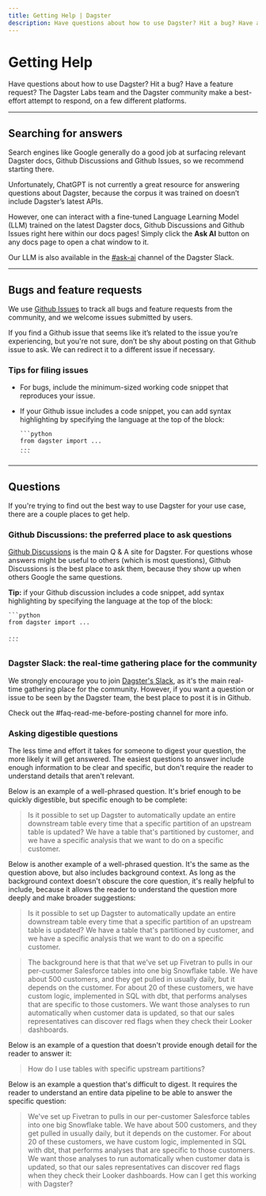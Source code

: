```yaml
---
title: Getting Help | Dagster
description: Have questions about how to use Dagster? Hit a bug? Have a feature request? This page includes tips on what to do.
---
```


# Getting Help

Have questions about how to use Dagster? Hit a bug? Have a feature request? The Dagster Labs team and the Dagster community make a best-effort attempt to respond, on a few different platforms.

---

## Searching for answers

Search engines like Google generally do a good job at surfacing relevant Dagster docs, Github Discussions and Github Issues, so we recommend starting there.

Unfortunately, ChatGPT is not currently a great resource for answering questions about Dagster, because the corpus it was trained on doesn’t include Dagster’s latest APIs.

However, one can interact with a fine-tuned Language Learning Model (LLM) trained on the latest Dagster docs, Github Discussions and Github Issues right here within our docs pages! Simply click the **Ask AI** button on any docs page to open a chat window to it.

Our LLM is also available in the [#ask-ai](https://dagster.slack.com/archives/C066HKS7EG1) channel of the Dagster Slack.

---

## Bugs and feature requests

We use [Github Issues](https://github.com/dagster-io/dagster/issues) to track all bugs and feature requests from the community, and we welcome issues submitted by users.

If you find a Github issue that seems like it’s related to the issue you’re experiencing, but you're not sure, don’t be shy about posting on that Github issue to ask. We can redirect it to a different issue if necessary.

### Tips for filing issues

- For bugs, include the minimum-sized working code snippet that reproduces your issue.
- If your Github issue includes a code snippet, you can add syntax highlighting by specifying the language at the top of the block:

      ```python
      from dagster import ...
      ...
      ```

---

## Questions

If you're trying to find out the best way to use Dagster for your use case, there are a couple places to get help.

### Github Discussions: the preferred place to ask questions

[Github Discussions](https://github.com/dagster-io/dagster/discussions) is the main Q & A site for Dagster. For questions whose answers might be useful to others (which is most questions), Github Discussions is the best place to ask them, because they show up when others Google the same questions.

**Tip:** if your Github discussion includes a code snippet, add syntax highlighting by specifying the language at the top of the block:

    ```python
    from dagster import ...

    ...
    ```

### Dagster Slack: the real-time gathering place for the community

We strongly encourage you to join [Dagster's Slack](https://dagster.io/slack), as it's the main real-time gathering place for the community. However, if you want a question or issue to be seen by the Dagster team, the best place to post it is in Github.

Check out the #faq-read-me-before-posting channel for more info.

### Asking digestible questions

The less time and effort it takes for someone to digest your question, the more likely it will get answered. The easiest questions to answer include enough information to be clear and specific, but don't require the reader to understand details that aren't relevant.

Below is an example of a well-phrased question. It's brief enough to be quickly digestible, but specific enough to be complete:

> Is it possible to set up Dagster to automatically update an entire downstream table every time that a specific partition of an upstream table is updated? We have a table that's partitioned by customer, and we have a specific analysis that we want to do on a specific customer.

Below is another example of a well-phrased question. It's the same as the question above, but also includes background context. As long as the background context doesn't obscure the core question, it's really helpful to include, because it allows the reader to understand the question more deeply and make broader suggestions:

> Is it possible to set up Dagster to automatically update an entire downstream table every time that a specific partition of an upstream table is updated? We have a table that's partitioned by customer, and we have a specific analysis that we want to do on a specific customer.

> The background here is that that we've set up Fivetran to pulls in our per-customer Salesforce tables into one big Snowflake table. We have about 500 customers, and they get pulled in usually daily, but it depends on the customer. For about 20 of these customers, we have custom logic, implemented in SQL with dbt, that performs analyses that are specific to those customers. We want those analyses to run automatically when customer data is updated, so that our sales representatives can discover red flags when they check their Looker dashboards.

Below is an example of a question that doesn't provide enough detail for the reader to answer it:

> How do I use tables with specific upstream partitions?

Below is an example a question that's difficult to digest. It requires the reader to understand an entire data pipeline to be able to answer the specific question:

> We've set up Fivetran to pulls in our per-customer Salesforce tables into one big Snowflake table. We have about 500 customers, and they get pulled in usually daily, but it depends on the customer. For about 20 of these customers, we have custom logic, implemented in SQL with dbt, that performs analyses that are specific to those customers. We want those analyses to run automatically when customer data is updated, so that our sales representatives can discover red flags when they check their Looker dashboards. How can I get this working with Dagster?
